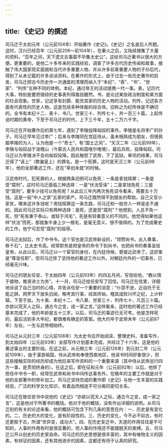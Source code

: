```yaml
---
---
---
```

title: 《史记》的撰述
---



司马迁于太初元年（公元前104年）开始著作《史记》。《史记》之名是后人所题。这时，汉兴已经百年（公元前206～前104年），在秦火之后，又陆续搜集了大量的资料，“百年之间，天下遗文古事靡不毕集太史公”。这给司马迁著书以很大的方便。更重要的，是他二十多年来的实践经验，调查了许多古代历史传闻和故事，接触了伟大国家现实面貌和当代许多重要人物，并从许多前辈重要人物的子孙后代，得到了从未记载的许多谈话资料。在著作的形式上，由于过去一些历史著作的启发，司马迁把古今历史作一次通盘的清理而纳入于“本纪”、“表”、“书”、“世家”、“列传”五种不同的体例。本纪，通过帝王的活动提携一代一事。表，记历代大事，特别是要把错综的史事表列得眉目醒然。书，是论述某些政治制度和某方面的社会现象。世家，记述享有封爵、能世其家的历史人物的活动。列传，记述各方面有代表性的历史人物。这是包括多种体裁的综合体。旧称之为纪传体是不确切的。全书有本纪十二、表十、书八、世家三十、列传七十，共一百三十篇，上起传说时期的黄帝，下至于司马迁的时代，上下三千年，五十二万六千字。

司马迁在开始著作后的第七年，遇到了李陵投降匈奴的事件。李陵是名将李广的孙子。司马迁早年见过李广；后来与李陵同在宫廷侍从，虽未相熟成为朋友，但很佩服李陵的为人，认为他是一个“奇士”，有“国士之风”。“天汉二年（公元前99年），李陵与匈奴战于浚稽山（今蒙古人民共和国喀尔喀境），最后兵败，投降匈奴。司马迁以为李陵决不会向匈奴投降。因此触怒了武帝，下了监狱。审讯的结果，司马迁得了“诬上”（欺骗皇上）的罪名，是一个死罪。这时是天汉三年（公元前98年），他的全部著述工作，还在“草创未就”的时候。

汉武帝时代，犯死罪的人，根据两条旧例可以免死：一条是拿钱赎罪；一条是受“腐刑”。这时司马迁面临三种选择：一是“伏法受诛”；二是拿钱免死；三是受“腐刑”。要多少钱可以免死呢？从此后三年内两次免死诏令看来，需要五十万钱。这是一般“中人之家”五家的家产。司马迁既然得不到朋友的帮助，自己又官小家贫，哪来这许多钱呢？用钱赎罪这一条生路，司马迁和一般穷人一样是走不通的。因此司马迁实际只有两种选择：是死，还是受“腐刑”？他想到，人总不免一死，但“死有重于泰山，或轻于鸿毛”，死是有轻重意义的不同的。他觉得如果他这样“伏法”而死，那就象牛身上少一根毛，是毫无意义、很不值得的。为了完成著史的工作，他宁可忍受“腐刑”的屈辱。

司马迁出狱后，作了中书令。这个官也是汉武帝新设的，“领赞尚书，出入奏事，秩千石”，比太史令高。经常职务是把皇帝的命令下到尚书，也把尚书的奏事呈给皇帝。从此以后，司马迁以一个宦官的身份，在内廷侍候，更接近武帝了。这好象是“尊宠任职”，但司马迁除了坚持他的著述工作以外，对朝廷内外的一切事务，已经毫无兴味。

司马迁的朋友任安，于太始四年（公元前93年）的四五月间，写信给他，“教以慎于接物，推贤进士为务”。十一月，司马迁给任安写了回信。司马迁在信里，详细地诉说了自己当时的心情，并告诉任安一个重要的消息：“仆窃不逊，近自托于无能之辞。网罗天下放失旧闻，略考其行事，综其终始，稽其成败兴坏之纪，上计轩辕，下至于兹，为十表、本纪十二、书八章、世家三十、列传七十，凡百三十篇。亦欲以究天人之际，通古今之变，成一家之言。”这样看来，这时他的著述工作已经基本完成了，他的年龄是五十三岁。以后，司马迁的事迹已无可考。他是怎样死的，最后活到多大年纪，都很难有确定的答案。他大约卒于武帝末年（公元前87年）左右，一生与武帝相始终。

司马迁从元封三年（公元前108年）为太史令后开始阅读、整理史料，准备写作，到太始四年（公元前93年）全部写作计划基本完成，共经过了十六年。这是他的著述事业的主要阶段。在这之前，从元朔三年（公元前126年）到元封二年（公元前109年），由于漫游祖国，侍从武帝和奉使西南地区，他读书时间好象很少，但这些接触实际的经历却成为他后来写作资料的一个重要来源（其中侍从武帝巡行四方一事，是贯彻终身的）。在这之后，即在征和元年（公元前92年）以后，他除了担任中书令一职，经常在武帝和尚书中间传达事务外，在晚年的主要工作就是对于他的全部著作的修补加工。司马迁坚持完成的著作即《史记》与他一生丰富的实践经验，广泛的科学文化知识，有着血肉相连不可分离的密切关系。

司马迁在致任安书中说他的《史记》“亦欲以究天人之际，通古今之变，成一家之言”，这是他对于所著书的概括。他对于他的概括，没有作出详细的说明。从司马迁别的有关的论述来看，他的概括可包含下列几条的意思在内：一、历史是有变化的。二、历史的大的变化，是有阶段性的。三、历史的变化，今不必不如古，有时还更胜于古，所谓“世异变，成功大”。四、在历史变迁中，天道的作用往往是不可知的，人事的作用有时是很显著的，但人事的作用还不能摆脱天的束缚。五、司马迁公开以创史的历史家自命。司马迁的历史思想是很丰富的，其中有唯物主义的因素，有辩证的因素，还有其他进步的因素，这都还有待于认真的研究。